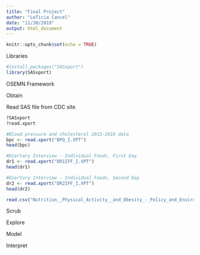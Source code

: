 ```yaml
---
title: "Final Project"
author: "LeTicia Cancel"
date: "11/30/2019"
output: html_document
---
```


```r
knitr::opts_chunk$set(echo = TRUE)
```

Libraries
```r
#install.packages("SASxport")
library(SASxport)

```


OSEMN Framework

Obtain

Read SAS file from CDC site
```r
?SASxport
?read.xport

#Blood pressure and cholesteral 2015-2016 data
bpc <- read.xport("BPQ_I.XPT")
head(bpc)

#Diertary Interview - Individual Foods, First Day
dr1 <- read.xport("DR1IFF_I.XPT")
head(dr1)

#Diertary Interview - Individual Foods, Second Day
dr2 <- read.xport("DR2IFF_I.XPT")
head(dr2)

read.csv("Nutrition__Physical_Activity__and_Obesity_-_Policy_and_Environmental_Data.csv")
```


Scrub


Explore


Model


Interpret